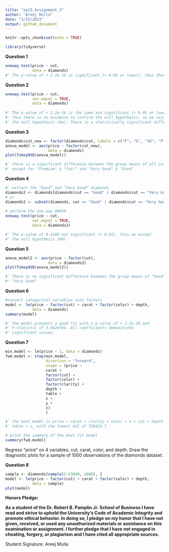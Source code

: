 ```yaml
---
title: "sp23_Assignment_3"
author: "Areej Mulla"
date: "3/15/2023"
output: github_document
---
```


```r
knitr::opts_chunk$set(echo = TRUE)
```


```r
library(tidyverse)
```

**Question 1** <br>

```r
oneway.test(price ~ cut,
            data = diamonds)
#' The p-value of < 2.2e-16 is significant (< 0.05 or lower), thus there is no evidence to confirm the null hypothesis, so we reject the null hypothesis (Ha). There is a statistically significant difference between the means of the groups.
```

**Question 2** <br>

```r
oneway.test(price ~ cut,
            var.equal = TRUE,
            data = diamonds)
           
#' The p-value of < 2.2e-16 is the same and significant (< 0.05 or lower),
#' thus there is no evidence to confirm the null hypothesis, so we reject
#' the null hypothesis (Ha). There is a statistically significant difference between the means of the groups.
```

**Question 3** <br>

```r
diamonds$cut_new <- factor(diamonds$cut, labels = c("F", "G", "VG", "P", "I"))
anova_model <- aov(price ~ factor(cut_new),
                   data = diamonds)
plot(TukeyHSD(anova_model))

#' there is a significant difference between the group means of all cuts
#' except for "Premium" & "Fair" and "Very Good" & "Good"
```

**Question 4** <br>

```r

#' extract the “Good” and “Very Good” diamonds
diamonds2 <- diamonds[diamonds$cut == "Good" | diamonds$cut == "Very Good",]
# or
diamonds2 <- subset(diamonds, cut == "Good" | diamonds$cut == "Very Good") 
 
# perform the one-way ANOVA
oneway.test(price ~ cut,
            var.equal = TRUE,
            data = diamonds2)

#' The p-value of 0.4188 not significant (> 0.05), thus we accept
#' the null hypothesis (H0)
```

**Question 5** <br>

```r
anova_model2 <- aov(price ~ factor(cut),
                   data = diamonds2)
plot(TukeyHSD(anova_model2))

#' There is no significant difference between the group means of "Good" &
#' "Very Good"
```

**Question 6** <br>

```r
#convert categorical variables into factors
model <- lm(price ~ factor(cut) + carat + factor(color) + depth,
            data = diamonds)
summary(model)

#' the model presents a good fit with a p-value of < 2.2e-16 and 
#' F-statistic of 3.042e+04. All coefficients demonstrate
#' significant values.
```

**Question 7** <br>

```r
min.model <- lm(price ~ 1, data = diamonds)
fwd.model <- step(min.model,
                  direction = "forward",
                  scope = (price ~
                  carat +
                  factor(cut) +
                  factor(color) +
                  factor(clarity) +
                  depth +
                  table +
                  x +
                  y +
                  z)
                  )

#' the best model is price ~ carat + clarity + color + x + cut + depth +
#' table + z, with the lowest AIC of 758424.7

# print the summary of the best fit model
summary(fwd.model)
```

Regress “price” on 4 variables, cut, carat, color, and depth. 
Draw the diagnostic plots for a sample of 1000 observations of the diamonds dataset.

**Question 8** <br>

```r
sample <- diamonds[sample(1:53940, 1000), ]
model <- lm(price ~ factor(cut) + carat + factor(color) + depth,
            data = sample)
plot(model)
```

**Honors Pledge:**

**As a student of the Dr. Robert B. Pamplin Jr. School of Business I have read and strive to uphold the University’s Code of Academic Integrity and promote ethical behavior. In doing so, I pledge on my honor that I have not given, received, or used any unauthorized materials or assistance on this examination or assignment.  I further pledge that I have not engaged in cheating, forgery, or plagiarism and I have cited all appropriate sources.**

Student Signature: Areej Mulla